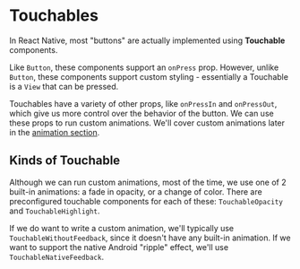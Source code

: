 # Touchables

In React Native, most "buttons" are actually implemented using **Touchable** components.

Like `Button`, these components support an `onPress` prop. However, unlike `Button`, these components support custom styling - essentially a Touchable is a `View` that can be pressed.

Touchables have a variety of other props, like `onPressIn` and `onPressOut`, which give us more control over the behavior of the button. We can use these props to run custom animations. We'll cover custom animations later in the [animation section](/app/animation).

## Kinds of Touchable

Although we can run custom animations, most of the time, we use one of 2 built-in animations: a fade in opacity, or a change of color. There are preconfigured touchable components for each of these: `TouchableOpacity` and `TouchableHighlight`.

If we do want to write a custom animation, we'll typically use `TouchableWithoutFeedback`, since it doesn't have any built-in animation. If we want to support the native Android "ripple" effect, we'll use `TouchableNativeFeedback`.
